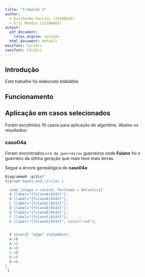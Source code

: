 ```yaml
---
title: "Trabalho 2"
author:
  - Guilherme Faccini (21180419)
  - Eric Mondin (21100463)
output:
  pdf_document:
    latex_engine: xelatex
  html_document: default
mainfont: Calibri
sansfont: Calibri
---
```


## Introdução

Este trabalho foi elaborado bláblábla



## Funcionamento

## Aplicação em casos selecionados

Foram escolhidos 10 casos para aplicação do algoritmo. Abaixo os resultados:

### caso04a

Foram encontrados `nro de guerreiros` guerreiros onde **Fulano** foi o guerreiro da última geração que mais teve mais terras.

Segue a árvore genealógica do **caso04a**:

```r
DiagrammeR::grViz('
digraph boxes_and_circles {

  node [shape = record, fontname = Helvetica]
  A [label="{fulanoA|6543}"]; 
  B [label="{fulanoB|6543}"]; 
  C [label="{fulanoC|6543}"]; 
  D [label="{fulanoD|6543}"]; 
  E [label="{fulanoE|6543}"]; 
  F [label="{fulanoF|6543}"]; 
  G [label="{fulanoG|6543}", color="red"]; 
  

  # several "edge" statements
  A->B 
  A->C
  A->D
  C->E
  D->F
  D->G
}
')
```







